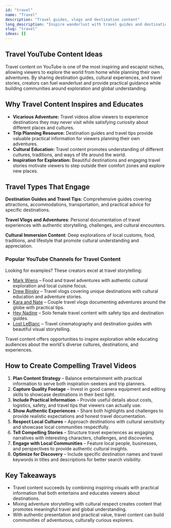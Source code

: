 ```yaml
---
id: "travel"
name: "Travel"
description: "Travel guides, vlogs and destination content"
long_description: "Inspire wanderlust with travel guides and destination showcases."
slug: "travel"
ideas: []
---
```


## Travel YouTube Content Ideas

Travel content on YouTube is one of the most inspiring and escapist niches, allowing viewers to explore the world from home while planning their own adventures. By sharing destination guides, cultural experiences, and travel stories, creators can fuel wanderlust and provide practical guidance while building communities around exploration and global understanding.

## Why Travel Content Inspires and Educates

- **Vicarious Adventure:** Travel videos allow viewers to experience destinations they may never visit while satisfying curiosity about different places and cultures.  
- **Trip Planning Resource:** Destination guides and travel tips provide valuable practical information for viewers planning their own adventures.  
- **Cultural Education:** Travel content promotes understanding of different cultures, traditions, and ways of life around the world.  
- **Inspiration for Exploration:** Beautiful destinations and engaging travel stories motivate viewers to step outside their comfort zones and explore new places.  

## Travel Types That Engage

**Destination Guides and Travel Tips**: Comprehensive guides covering attractions, accommodations, transportation, and practical advice for specific destinations.

**Travel Vlogs and Adventures**: Personal documentation of travel experiences with authentic storytelling, challenges, and cultural encounters.

**Cultural Immersion Content**: Deep explorations of local customs, food, traditions, and lifestyle that promote cultural understanding and appreciation.

### Popular YouTube Channels for Travel Content

Looking for examples? These creators excel at travel storytelling:  
- [Mark Wiens](https://www.youtube.com/@MarkWiens) – Food and travel adventures with authentic cultural exploration and local cuisine focus.  
- [Drew Binsky](https://www.youtube.com/@DrewBinsky) – Travel vlogs covering unique destinations with cultural education and adventure stories.  
- [Kara and Nate](https://www.youtube.com/@karaandnate) – Couple travel vlogs documenting adventures around the globe with practical tips.  
- [Hey Nadine](https://www.youtube.com/@HeyNadine) – Solo female travel content with safety tips and destination guides.  
- [Lost LeBlanc](https://www.youtube.com/@LostLeBlanc) – Travel cinematography and destination guides with beautiful visual storytelling.  

Travel content offers opportunities to inspire exploration while educating audiences about the world's diverse cultures, destinations, and experiences.

## How to Create Compelling Travel Videos

1. **Plan Content Strategy** – Balance entertainment with practical information to serve both inspiration-seekers and trip planners.  
2. **Capture Quality Footage** – Invest in good camera equipment and editing skills to showcase destinations in their best light.  
3. **Include Practical Information** – Provide useful details about costs, logistics, safety, and travel tips that viewers can actually use.  
4. **Show Authentic Experiences** – Share both highlights and challenges to provide realistic expectations and honest travel documentation.  
5. **Respect Local Cultures** – Approach destinations with cultural sensitivity and showcase local communities respectfully.  
6. **Tell Compelling Stories** – Structure travel experiences as engaging narratives with interesting characters, challenges, and discoveries.  
7. **Engage with Local Communities** – Feature local people, businesses, and perspectives to provide authentic cultural insights.  
8. **Optimize for Discovery** – Include specific destination names and travel keywords in titles and descriptions for better search visibility.  

## Key Takeaways

- Travel content succeeds by combining inspiring visuals with practical information that both entertains and educates viewers about destinations.  
- Mixing adventure storytelling with cultural respect creates content that promotes meaningful travel and global understanding.  
- With authentic presentation and practical value, travel content can build communities of adventurous, culturally curious explorers.
